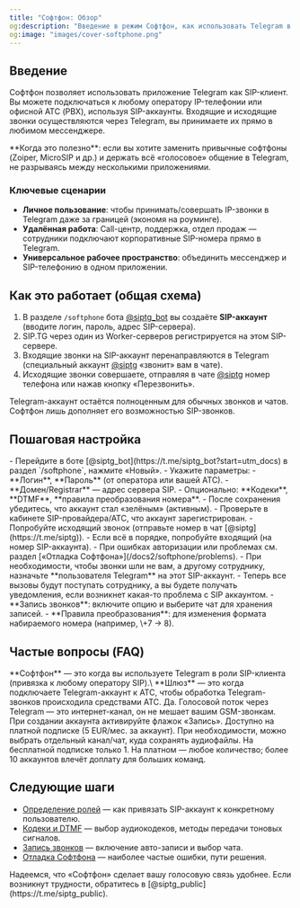 ```yaml
---
title: "Софтфон: Обзор"
og:description: "Введение в режим Софтфон, как использовать Telegram в качестве SIP-клиента"
og:image: "images/cover-softphone.png"
---
```


## Введение

Софтфон позволяет использовать приложение Telegram как SIP-клиент. Вы можете подключаться к любому оператору IP-телефонии или офисной АТС (PBX), используя SIP-аккаунты. Входящие и исходящие звонки осуществляются через Telegram, вы принимаете их прямо в любимом мессенджере.

<Check>
  **Когда это полезно**: если вы хотите заменить привычные софтфоны (Zoiper, MicroSIP и др.) и держать всё «голосовое» общение в Telegram, не разрываясь между несколькими приложениями.
</Check>

### Ключевые сценарии

- **Личное пользование**: чтобы принимать/совершать IP-звонки в Telegram даже за границей (экономя на роуминге).
- **Удалённая работа**: Call-центр, поддержка, отдел продаж — сотрудники подключают корпоративные SIP-номера прямо в Telegram.
- **Универсальное рабочее пространство**: объединить мессенджер и SIP-телефонию в одном приложении.

## Как это работает (общая схема)

1. В разделе `/softphone` бота [@siptg_bot](https://t.me/siptg_bot?start=utm_docs) вы создаёте **SIP-аккаунт** (вводите логин, пароль, адрес SIP-сервера).
2. SIP.TG через один из Worker-серверов регистрируется на этом SIP-сервере.
3. Входящие звонки на SIP-аккаунт перенаправляются в Telegram (специальный аккаунт [@siptg](https://t.me/siptg) «звонит» вам в чате).
4. Исходящие звонки совершаете, отправляя в чате [@siptg](https://t.me/siptg) номер телефона или нажав кнопку «Перезвонить».

<Info>
  Telegram-аккаунт остаётся полноценным для обычных звонков и чатов. Софтфон лишь дополняет его возможностью SIP-звонков.
</Info>

## Пошаговая настройка

<Steps>
  <Step title="Создание SIP-аккаунта">
    - Перейдите в боте [@siptg_bot](https://t.me/siptg_bot?start=utm_docs) в раздел `/softphone`, нажмите «Новый».
    - Укажите параметры:
      - **Логин**, **Пароль** (от оператора или вашей АТС).
      - **Домен/Registrar** — адрес сервера SIP.
      - Опционально: **Кодеки**, **DTMF**, **правила преобразования номера**.
    - После сохранения убедитесь, что аккаунт стал «зелёным» (активным).
  </Step>
  <Step title="Тестовые вызовы">
    - Проверьте в кабинете SIP-провайдера/АТС, что аккаунт зарегистрирован.
    - Попробуйте исходящий звонок (отправьте номер в чат [@siptg](https://t.me/siptg)).
    - Если всё в порядке, попробуйте входящий (на номер SIP-аккаунта).
    - При ошибках авторизации или проблемах см. раздел [«Отладка Софтфона»](/docs2/softphone/problems).
  </Step>
  <Step title="Назначение пользователя">
    - При необходимости, чтобы звонки шли не вам, а другому сотруднику, назначьте **пользователя Telegram** на этот SIP-аккаунт.
    - Теперь все вызовы будут поступать сотруднику, а вы будете получать уведомления, если возникнет какая-то проблема с SIP аккаунтом.
  </Step>
  <Step title="Дополнительные настройки">
    - **Запись звонков**: включите опцию и выберите чат для хранения записей.
    - **Правила преобразования**: для изменения формата набираемого номера (например, \+7 → 8).
  </Step>
</Steps>

## Частые вопросы (FAQ)

<AccordionGroup>
  <Accordion title="Чем Софтфон отличается от Шлюза?">
    **Софтфон** — это когда вы используете Telegram в роли SIP-клиента (привязка к любому оператору SIP).\
    **Шлюз** — это когда подключаете Telegram-аккаунт к АТС, чтобы обработка Telegram-звонков происходила средствами АТС.
  </Accordion>
  <Accordion title="Можно ли одновременно принимать обычные мобильные звонки?">
    Да. Голосовой поток через Telegram — это интернет-канал, он не мешает вашим GSM-звонкам.
  </Accordion>
  <Accordion title="Как включить запись разговоров?">
    При создании аккаунта активируйте флажок «Запись». Доступно на платной подписке (5 EUR/мес. за аккаунт). При необходимости, можно выбрать отдельный канал/чат, куда сохранять аудиофайлы.
  </Accordion>
  <Accordion title="Сколько SIP-аккаунтов можно подключить?">
    На бесплатной подписке только 1. На платном — любое количество; более 10 аккаунтов влечёт доплату для больших команд.
  </Accordion>
</AccordionGroup>

## Следующие шаги

- [Определение ролей](/docs2/softphone/roles) — как привязать SIP-аккаунт к конкретному пользователю.
- [Кодеки и DTMF](/docs2/softphone/settings) — выбор аудиокодеков, методы передачи тоновых сигналов.
- [Запись звонков](/docs2/softphone/recording) — включение авто-записи и выбор чата.
- [Отладка Софтфона](/docs2/softphone/problems) — наиболее частые ошибки, пути решения.

<Tip>
  Надеемся, что «Софтфон» сделает вашу голосовую связь удобнее. Если возникнут трудности, обратитесь в [@siptg_public](https://t.me/siptg_public).
</Tip>